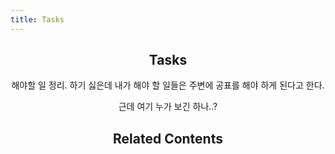 ```yaml
---
title: Tasks
---
```


<Header />

## Tasks

해야할 일 정리. 하기 싫은데 내가 해야 할 일들은 주변에 공표를 해야 하게 된다고 한다.

근데 여기 누가 보긴 하나..?

## Related Contents

<RelatedWritings />

